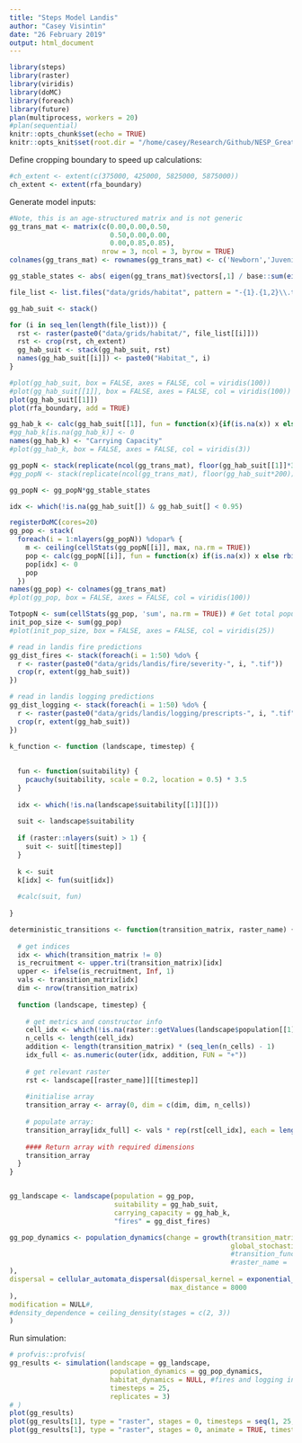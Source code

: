 ```yaml
---
title: "Steps Model Landis"
author: "Casey Visintin"
date: "26 February 2019"
output: html_document
---
```


```r
library(steps)
library(raster)
library(viridis)
library(doMC)
library(foreach)
library(future)
plan(multiprocess, workers = 20)
#plan(sequential)
knitr::opts_chunk$set(echo = TRUE)
knitr::opts_knit$set(root.dir = "/home/casey/Research/Github/NESP_Greater_Glider")
```

Define cropping boundary to speed up calculations:
```r
#ch_extent <- extent(c(375000, 425000, 5825000, 5875000))
ch_extent <- extent(rfa_boundary)
```

Generate model inputs:

```r
#Note, this is an age-structured matrix and is not generic
gg_trans_mat <- matrix(c(0.00,0.00,0.50,
                         0.50,0.00,0.00,
                         0.00,0.85,0.85),
                       nrow = 3, ncol = 3, byrow = TRUE)
colnames(gg_trans_mat) <- rownames(gg_trans_mat) <- c('Newborn','Juvenile','Adult')

gg_stable_states <- abs( eigen(gg_trans_mat)$vectors[,1] / base::sum(eigen(gg_trans_mat)$vectors[,1]) ) 

file_list <- list.files("data/grids/habitat", pattern = "-{1}.{1,2}\\.tif")

gg_hab_suit <- stack()

for (i in seq_len(length(file_list))) {
  rst <- raster(paste0("data/grids/habitat/", file_list[[i]]))
  rst <- crop(rst, ch_extent)
  gg_hab_suit <- stack(gg_hab_suit, rst)
  names(gg_hab_suit[[i]]) <- paste0("Habitat_", i)  
}
```

```r
#plot(gg_hab_suit, box = FALSE, axes = FALSE, col = viridis(100))
#plot(gg_hab_suit[[1]], box = FALSE, axes = FALSE, col = viridis(100))
plot(gg_hab_suit[[1]])
plot(rfa_boundary, add = TRUE)
```

```r
gg_hab_k <- calc(gg_hab_suit[[1]], fun = function(x){if(is.na(x)) x else rbinom(prob = x, size = 3, n = 1)})
#gg_hab_k[is.na(gg_hab_k)] <- 0
names(gg_hab_k) <- "Carrying Capacity"
#plot(gg_hab_k, box = FALSE, axes = FALSE, col = viridis(3))

gg_popN <- stack(replicate(ncol(gg_trans_mat), floor(gg_hab_suit[[1]]*3)))
#gg_popN <- stack(replicate(ncol(gg_trans_mat), floor(gg_hab_suit*200)))

gg_popN <- gg_popN*gg_stable_states

idx <- which(!is.na(gg_hab_suit[]) & gg_hab_suit[] < 0.95)

registerDoMC(cores=20)
gg_pop <- stack(
  foreach(i = 1:nlayers(gg_popN)) %dopar% {
    m <- ceiling(cellStats(gg_popN[[i]], max, na.rm = TRUE))
    pop <- calc(gg_popN[[i]], fun = function(x) if(is.na(x)) x else rbinom(prob = (x/m), size = m, n = 1))
    pop[idx] <- 0
    pop
  })
names(gg_pop) <- colnames(gg_trans_mat)
#plot(gg_pop, box = FALSE, axes = FALSE, col = viridis(100))

TotpopN <- sum(cellStats(gg_pop, 'sum', na.rm = TRUE)) # Get total population size to check sensible
init_pop_size <- sum(gg_pop)
#plot(init_pop_size, box = FALSE, axes = FALSE, col = viridis(25))

# read in landis fire predictions
gg_dist_fires <- stack(foreach(i = 1:50) %do% {
  r <- raster(paste0("data/grids/landis/fire/severity-", i, ".tif"))
  crop(r, extent(gg_hab_suit))
})

# read in landis logging predictions
gg_dist_logging <- stack(foreach(i = 1:50) %do% {
  r <- raster(paste0("data/grids/landis/logging/prescripts-", i, ".tif"))
  crop(r, extent(gg_hab_suit))
})

k_function <- function (landscape, timestep) {
  
  
  fun <- function(suitability) {
    pcauchy(suitability, scale = 0.2, location = 0.5) * 3.5
  }
  
  idx <- which(!is.na(landscape$suitability[[1]][]))
  
  suit <- landscape$suitability
  
  if (raster::nlayers(suit) > 1) {
    suit <- suit[[timestep]]
  }
  
  k <- suit
  k[idx] <- fun(suit[idx])
  
  #calc(suit, fun)
  
}

deterministic_transitions <- function(transition_matrix, raster_name) {
  
  # get indices
  idx <- which(transition_matrix != 0)
  is_recruitment <- upper.tri(transition_matrix)[idx]
  upper <- ifelse(is_recruitment, Inf, 1)
  vals <- transition_matrix[idx]
  dim <- nrow(transition_matrix)
  
  function (landscape, timestep) {
    
    # get metrics and constructor info
    cell_idx <- which(!is.na(raster::getValues(landscape$population[[1]])))
    n_cells <- length(cell_idx)
    addition <- length(transition_matrix) * (seq_len(n_cells) - 1)
    idx_full <- as.numeric(outer(idx, addition, FUN = "+"))
    
    # get relevant raster
    rst <- landscape[[raster_name]][[timestep]]
    
    #initialise array
    transition_array <- array(0, dim = c(dim, dim, n_cells))
    
    # populate array:
    transition_array[idx_full] <- vals * rep(rst[cell_idx], each = length(idx))
    
    #### Return array with required dimensions
    transition_array
  }
}


gg_landscape <- landscape(population = gg_pop,
                          suitability = gg_hab_suit,
                          carrying_capacity = gg_hab_k,
                          "fires" = gg_dist_fires)

gg_pop_dynamics <- population_dynamics(change = growth(transition_matrix = gg_trans_mat,
                                                       global_stochasticity = 0.1#,
                                                       #transition_function = deterministic_transitions(transition_matrix = gg_trans_mat,
                                                       #raster_name =  "fires")
),
dispersal = cellular_automata_dispersal(dispersal_kernel = exponential_dispersal_kernel(distance_decay = 8000),
                                        max_distance = 8000
),
modification = NULL#,
#density_dependence = ceiling_density(stages = c(2, 3))
)
```

Run simulation:

```r

# profvis::profvis(
gg_results <- simulation(landscape = gg_landscape,
                         population_dynamics = gg_pop_dynamics,
                         habitat_dynamics = NULL, #fires and logging included in landis model
                         timesteps = 25,
                         replicates = 3)
# )
plot(gg_results)
plot(gg_results[1], type = "raster", stages = 0, timesteps = seq(1, 25, 4))
plot(gg_results[1], type = "raster", stages = 0, animate = TRUE, timesteps = seq(1, 25, 4))
```
